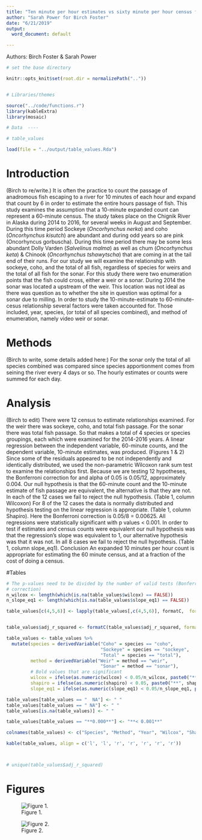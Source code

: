 ```yaml
---
title: "Ten minute per hour estimates vs sixty minute per hour census for weirs and sonar."
author: "Sarah Power for Birch Foster"
date: "6/21/2019"
output:
  word_document: default

---
```

Authors: Birch Foster & Sarah Power

```r


# set the base directory

knitr::opts_knit$set(root.dir = normalizePath(".."))


# Libraries/themes

source("../code/functions.r")
library(kableExtra)
library(mosaic)

# Data  ----

# table_values

load(file = "../output/table_values.Rda")


```


# Introduction

(Birch to re/write.)
It is often the practice to count the passage of anadromous fish escaping to a river for 10 minutes of each hour and expand that count by 6 in order to estimate the entire hours passage of fish. This study examines the assumption that a 10-minute expanded count can represent a 60-minute census.
The study takes place on the Chignik River in Alaska during 2014 to 2016, for several weeks in August and September. During this time period Sockeye (*Oncorhynchus nerka*) and coho (*Oncorhynchus kisutch*) are abundant and during odd years so are pink (Oncorhyncus gorbuscha). During this time period there may be some less abundant Dolly Varden (*Salvelinus malma*) as well as chum (*Oncorhynchus keta*) & Chinook (*Oncorhynchus tshawytscha*) that are coming in at the tail end of their runs. For our study we will examine the relationship with sockeye, coho, and the total of all fish, regardless of species for weirs and the total of all fish for the sonar.
For this study there were two enumeration points that the fish could cross, either a weir or a sonar. During 2014 the sonar was located a upstream of the weir. This location was not ideal as there was question as to whether the site in question was optimal for a sonar due to milling. 
In order to study the 10-minute-estimate to 60-minute-cesus relationship several factors were taken accounted for. Those included, year, species, (or total of all species combined), and method of enumeration, namely video weir or sonar. 

# Methods
(Birch to write, some details added here:)
For the sonar only the total of all species combined was compared since species apportionment comes from seining the river every 4 days or so.
The hourly estimates or counts were summed for each day. 

# Analysis
(Birch to edit)
There were 12 census to estimate relationships examined. For the weir there was sockeye, coho, and total fish passage. For the sonar there was total fish passage. So that makes a total of 4 species or species groupings, each which were examined for the 2014-2016 years.
A linear regression between the independent variable, 60-minute counts, and the dependent variable, 10-minute estimates, was produced. (Figures 1 & 2) Since some of the residuals appeared to be not independently and identically distributed, we used the non-parametric Wilcoxon rank sum test to examine the relationships first. Because we are testing 12 hypotheses, the Bonferroni correction for and alpha of 0.05 is 0.05/12, approximately 0.004.
Our null hypothesis is that the 60-minute count and the 10-minute estimate of fish passage are equivalent, the alternative is that they are not. In each of the 12 cases we fail to reject the null hypothesis. (Table 1, column Wilcoxon)
For 8 of the 12 cases the data is normally distributed and hypothesis testing on the linear regression is appropriate. (Table 1, column Shapiro).  Here the Bonferroni correction is 0.05/8 = 0.00625. All regressions were statistically significant with p values < 0.001. In order to test if estimates and census counts were equivalent our null hypothesis was that the regression's slope was equivalent to 1, our alternative hypothesis was that it was not. In all 8 cases we fail to reject the null hypothesis. (Table 1, column slope_eq1).
Conclusion
An expanded 10 minutes per hour count is appropriate for estimating the 60 minute census, and at a fraction of the cost of doing a census. 

#Tables


```r

# The p-values need to be divided by the number of valid tests (Bonferroni
# correction)
n_wilcox <- length(which(is.na(table_values$wilcox) == FALSE))
n_slope_eq1 <- length(which(is.na(table_values$slope_eq1) == FALSE))

table_values[c(4,5,6)] <- lapply(table_values[,c(4,5,6)], formatC,  format="f", digits = 3)


table_values$adj_r_squared <- formatC(table_values$adj_r_squared, format="f", digits = 2)

table_values <- table_values %>%
  mutate(species = derivedVariable("Coho" = species == "coho",
                                   "Sockeye" = species == "sockeye",
                                   "Total" = species == "total"),
         method = derivedVariable("Weir" = method == "weir",
                                   "Sonar" = method == "sonar"),
         # Bold values that are significant
         wilcox = ifelse(as.numeric(wilcox) < 0.05/n_wilcox, paste0("**", wilcox, "**"), wilcox),
         shapiro = ifelse(as.numeric(shapiro) < 0.05, paste0("**", shapiro, "**"), shapiro),
         slope_eq1 = ifelse(as.numeric(slope_eq1) < 0.05/n_slope_eq1, paste0("**", slope_eq1, "**"), slope_eq1))

table_values[table_values == "  NA"] <- " "
table_values[table_values == " NA"] <- " "
table_values[is.na(table_values)] <- " "

table_values[table_values == "**0.000**"] <- "**< 0.001**"

colnames(table_values) <- c("Species", "Method", "Year", "Wilcox", "Shapiro", "Slope = 1", "Adj $R^2$")

kable(table_values, align = c('l', 'l', 'r', 'r', 'r', 'r', 'r'))



# unique(table_values$adj_r_squared)
```

# Figures

![Figure 1.](../figures/weirsoockeyecoho1060graphs.png)



![Figure 2.](../figures/weirsonartotal1060graphs.png)





